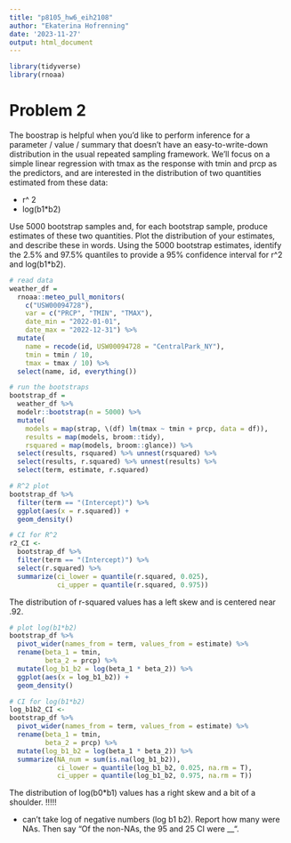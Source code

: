 ```yaml
---
title: "p8105_hw6_eih2108"
author: "Ekaterina Hofrenning"
date: '2023-11-27'
output: html_document
---
```


```r
library(tidyverse)
library(rnoaa)
```


# Problem 2

The boostrap is helpful when you’d like to perform inference for a parameter / value / summary that doesn’t have an easy-to-write-down distribution in the usual repeated sampling framework. We’ll focus on a simple linear regression with tmax as the response with tmin and prcp as the predictors, and are interested in the distribution of two quantities estimated from these data:

- r^ 2
- log(b1*b2)

Use 5000 bootstrap samples and, for each bootstrap sample, produce estimates of these two quantities. Plot the distribution of your estimates, and describe these in words. Using the 5000 bootstrap estimates, identify the 2.5% and 97.5% quantiles to provide a 95% confidence interval for r^2 and log(b1*b2).


```r
# read data
weather_df = 
  rnoaa::meteo_pull_monitors(
    c("USW00094728"),
    var = c("PRCP", "TMIN", "TMAX"), 
    date_min = "2022-01-01",
    date_max = "2022-12-31") %>%
  mutate(
    name = recode(id, USW00094728 = "CentralPark_NY"),
    tmin = tmin / 10,
    tmax = tmax / 10) %>%
  select(name, id, everything())
```

```r
# run the bootstraps
bootstrap_df =
  weather_df %>%
  modelr::bootstrap(n = 5000) %>%
  mutate(
    models = map(strap, \(df) lm(tmax ~ tmin + prcp, data = df)),
    results = map(models, broom::tidy),
    rsquared = map(models, broom::glance)) %>%
  select(results, rsquared) %>% unnest(rsquared) %>%
  select(results, r.squared) %>% unnest(results) %>%
  select(term, estimate, r.squared) 
```

```r
# R^2 plot
bootstrap_df %>%
  filter(term == "(Intercept)") %>%
  ggplot(aes(x = r.squared)) +
  geom_density()

# CI for R^2
r2_CI <-
  bootstrap_df %>%
  filter(term == "(Intercept)") %>%
  select(r.squared) %>%
  summarize(ci_lower = quantile(r.squared, 0.025), 
            ci_upper = quantile(r.squared, 0.975))
```

The distribution of r-squared values has a left skew and is centered near .92.

```r
# plot log(b1*b2)
bootstrap_df %>%
  pivot_wider(names_from = term, values_from = estimate) %>% 
  rename(beta_1 = tmin, 
         beta_2 = prcp) %>% 
  mutate(log_b1_b2 = log(beta_1 * beta_2)) %>% 
  ggplot(aes(x = log_b1_b2)) + 
  geom_density()

# CI for log(b1*b2)
log_b1b2_CI <-
bootstrap_df %>%
  pivot_wider(names_from = term, values_from = estimate) %>% 
  rename(beta_1 = tmin, 
         beta_2 = prcp) %>% 
  mutate(log_b1_b2 = log(beta_1 * beta_2)) %>%
  summarize(NA_num = sum(is.na(log_b1_b2)),
            ci_lower = quantile(log_b1_b2, 0.025, na.rm = T), 
            ci_upper = quantile(log_b1_b2, 0.975, na.rm = T))
```

The distribution of log(b0*b1) values has a right skew and a bit of a shoulder. !!!!!


- can't take log of negative numbers (log b1 b2). Report how many were NAs. Then say "Of the non-NAs, the 95 and 25 CI were __". 




